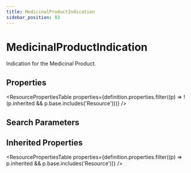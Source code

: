 ```yaml
---
title: MedicinalProductIndication
sidebar_position: 83
---
```



# MedicinalProductIndication

Indication for the Medicinal Product.

## Properties

<ResourcePropertiesTable properties={definition.properties.filter((p) => !(p.inherited && p.base.includes('Resource')))} />

## Search Parameters

<SearchParamsTable searchParams={definition.searchParameters} />

## Inherited Properties

<ResourcePropertiesTable properties={definition.properties.filter((p) => p.inherited && p.base.includes('Resource'))} />


